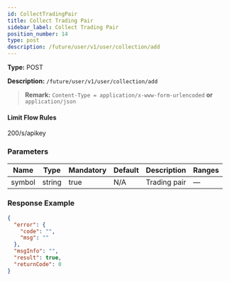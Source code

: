 ```yaml
---
id: CollectTradingPair
title: Collect Trading Pair
sidebar_label: Collect Trading Pair
position_number: 14
type: post
description: /future/user/v1/user/collection/add
---
```


**Type:** POST

**Description:** `/future/user/v1/user/collection/add`

> **Remark:** `Content-Type = application/x-www-form-urlencoded` **or** `application/json`

#### Limit Flow Rules

200/s/apikey

### Parameters

| Name   | Type   | Mandatory | Default | Description  | Ranges |
| ------ | ------ | --------- | ------- | ------------ | ------ |
| symbol | string | true      | N/A     | Trading pair | —      |

### Response Example

```json title="Response"
{
  "error": {
    "code": "",
    "msg": ""
  },
  "msgInfo": "",
  "result": true,
  "returnCode": 0
}
```
